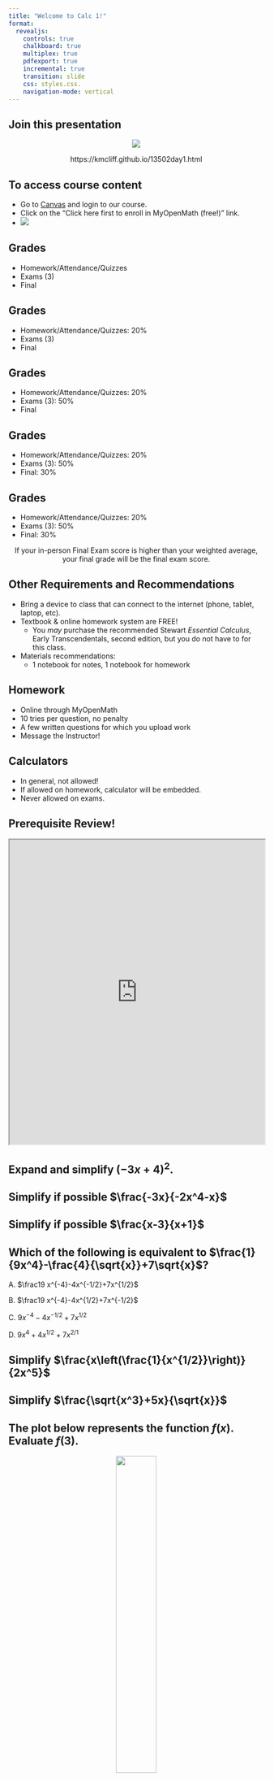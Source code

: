 ```yaml
---
title: "Welcome to Calc 1!"
format: 
  revealjs:
    controls: true
    chalkboard: true
    multiplex: true
    pdfexport: true
    incremental: true
    transition: slide	
    css: styles.css.
    navigation-mode: vertical
---
```


## Join this presentation
<center>
<img src="/img/qr2day1.png">

https://kmcliff.github.io/13502day1.html
</center>

## To access course content

- Go to [Canvas](https://canvas.uccs.edu) and login to our course.
- Click on the "Click here first to enroll in MyOpenMath (free!)" link.
- ![](/img/mom.JPG)

## Grades {auto-animate=true}
::: {.nonincremental}
- Homework/Attendance/Quizzes
- Exams (3)
- Final
:::

## Grades {auto-animate=true}
::: {.nonincremental}
- Homework/Attendance/Quizzes: 20%
- Exams (3)
- Final
:::

## Grades {auto-animate=true}
::: {.nonincremental}
- Homework/Attendance/Quizzes: 20%
- Exams (3): 50%
- Final
:::

## Grades {auto-animate=true}
::: {.nonincremental}
- Homework/Attendance/Quizzes: 20%
- Exams (3): 50%
- Final: 30%
:::

## Grades {auto-animate=true}
::: {.nonincremental}
- Homework/Attendance/Quizzes: 20%
- Exams (3): 50%
- Final: 30%
:::

<center> If your in-person Final Exam score is higher than your weighted average, your final grade will be the final exam score.</center>

## Other Requirements and Recommendations
- Bring a device to class that can connect to the internet (phone, tablet, laptop, etc).
- Textbook & online homework system are FREE!
  - You <i>may</i> purchase the recommended Stewart <i>Essential Calculus</i>, Early Transcendentals, second edition, but you do not have to for this class.
- Materials recommendations:
	- 1 notebook for notes, 1 notebook for homework
	
## Homework
- Online through MyOpenMath
- 10 tries per question, no penalty
- A few written questions for which you upload work
- Message the Instructor!

## Calculators
- In general, not allowed!
- If allowed on homework, calculator will be embedded.
- Never allowed on exams.
	
## Prerequisite Review!
<iframe src="https://www.myopenmath.com/assess2/?cid=148290&aid=10577810" width = 100% height = 600px></iframe>

## Expand and simplify $(-3x+4)^2$.

## Simplify if possible $\frac{-3x}{-2x^4-x}$

## Simplify if possible $\frac{x-3}{x+1}$

## Which of the following is equivalent to $\frac{1}{9x^4}-\frac{4}{\sqrt{x}}+7\sqrt{x}$?
A. $\frac19 x^{-4}-4x^{-1/2}+7x^{1/2}$

B. $\frac19 x^{-4}-4x^{1/2}+7x^{-1/2}$

C. $9x^{-4}-4x^{-1/2}+7x^{1/2}$

D. $9x^4 +4x^{1/2}+7x^{2/1}$

## Simplify $\frac{x\left(\frac{1}{x^{1/2}}\right)}{2x^5}$
 
## Simplify $\frac{\sqrt{x^3}+5x}{\sqrt{x}}$

## The plot below represents the function $f(x)$. Evaluate $f(3)$.
<center>
<img src="/img/pgraph.JPG" width = 40% height = 40%>
</center>

## When $f(x) = 9x^2+5x-4$, evaluate $f(-2)$.

## For the function $f(x) = 4x^2 - 5x$, evaluate and simplify...
$$\frac{f(x+h)-f(x)}{h}$$

## Evaluate the following piecewise function:

$$f(x) = \begin{cases}
 x^2 & \text{if } x\leq 2\\
 x+7 & \text{if } 2 < x \leq 5\\
 -x & \text{if } x > 5
 \end{cases}$$
a. f(0) = 
<br><br><br>
b. f(5) = 

## Evaluate each of the following exactly:
::: columns
::: {.column width="30%"}
$$\cos(0) = $$
$$\sin\left(\frac{\pi}{2}\right) = $$
$$\tan\left(\frac{\pi}{4}\right) = $$
:::

::: {.column width="10%"}
:::

::: {.column width="30%"}
$$\sin\left(\frac{\pi}{6}\right) = $$
$$\cos\left(\frac{2\pi}{3}\right) = $$
:::
:::

